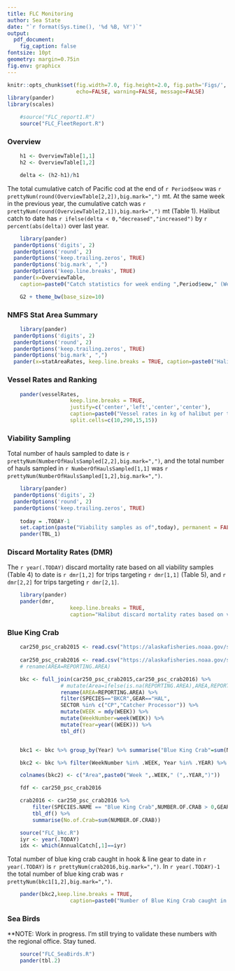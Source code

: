 ```yaml
---
title: FLC Monitoring
author: Sea State
date: "`r format(Sys.time(), '%d %B, %Y')`"
output: 
  pdf_document:
    fig_caption: false
fontsize: 10pt
geometry: margin=0.75in
fig.env: graphicx
---
```


```r
knitr::opts_chunk$set(fig.width=7.0, fig.height=2.0, fig.path='Figs/',
                      echo=FALSE, warning=FALSE, message=FALSE)
library(pander)
library(scales)
```

```R
	#source("FLC_report1.R")
	source("FLC_FleetReport.R")
```



### Overview
```R
	h1 <- OverviewTable[1,1]
	h2 <- OverviewTable[1,2]

	delta <- (h2-h1)/h1
```

The total cumulative catch of Pacific cod at the end of `r Period$eow` was `r prettyNum(round(OverviewTable[2,2]),big.mark=",")` mt.  At the same week in the previous year, the cumulative catch was `r prettyNum(round(OverviewTable[2,1]),big.mark=",")` mt (Table 1). Halibut catch to date has `r ifelse(delta < 0,"decreased","increased")` by `r percent(abs(delta))` over last year.  


```R
	library(pander)
  panderOptions('digits', 2)
  panderOptions('round', 2)
  panderOptions('keep.trailing.zeros', TRUE)
  panderOptions('big.mark', ",")
  panderOptions('keep.line.breaks', TRUE)
  pander(x=OverviewTable, 
  	caption=paste0("Catch statistics for week ending ",Period$eow," (Week ", .WEEK, ")."),justify='right')
```


```R
	G2 + theme_bw(base_size=10)
```



### NMFS Stat Area Summary
```R
	library(pander)
  panderOptions('digits', 2)
  panderOptions('round', 2)
  panderOptions('keep.trailing.zeros', TRUE)
  panderOptions('big.mark', ",")
  pander(x=statAreaRates, keep.line.breaks = TRUE, caption=paste0("Halibut encounter rates for the week ending ",Period$eow,"."),justify='right')
```



### Vessel Rates and Ranking
```R
	pander(vesselRates,
					keep.line.breaks = TRUE,
					justify=c('center','left','center','center'),
					caption=paste0("Vessel rates in kg of halibut per ton of groundfish for the week ending ",Period$eow, "."),
					split.cells=c(10,290,15,15))
```




### Viability Sampling
Total number of hauls sampled to date is 
`r prettyNum(NumberOfHaulsSampled[2,2],big.mark=",")`, and the total number of hauls sampled in `r NumberOfHaulsSampled[1,1]` was `r prettyNum(NumberOfHaulsSampled[1,2],big.mark=",")`.

```R
	library(pander)
  panderOptions('digits', 2)
  panderOptions('round', 2)
  panderOptions('keep.trailing.zeros', TRUE)
	
	today = .TODAY-1
	set.caption(paste("Viability samples as of",today), permanent = FALSE)
	pander(TBL_1)
```



### Discard Mortality Rates (DMR)

The `r year(.TODAY)` discard mortality rate based on all viability samples (Table 4) to date is `r dmr[1,2]` for trips targeting `r dmr[1,1]` (Table 5), and `r dmr[2,2]` for trips targeting `r dmr[2,1]`.

```R
	library(pander)
	pander(dmr,
				 	keep.line.breaks = TRUE,
				 	caption="Halibut discard mortality rates based on viability sampling.")
```

### Blue King Crab 
<!-- I have a bug in here -->
```R
	car250_psc_crab2015 <- read.csv("https://alaskafisheries.noaa.gov/sites/default/files/reports/car250_psc_crab2015.csv",skip=8)
	
	car250_psc_crab2016 <- read.csv("https://alaskafisheries.noaa.gov/sites/default/files/reports/car250_psc_crab2016.csv",skip=9)
	# rename(AREA=REPORTING.AREA)

	bkc <- full_join(car250_psc_crab2015,car250_psc_crab2016) %>%
				 # mutate(Area=ifelse(is.na(REPORTING.AREA),AREA,REPORTING.AREA)) %>%
				 rename(AREA=REPORTING.AREA) %>%
				 filter(SPECIES=="BKCR",GEAR=="HAL",
				 SECTOR %in% c("CP","Catcher Processor")) %>%
				 mutate(WEEK = mdy(WEEK)) %>%
				 mutate(WeekNumber=week(WEEK)) %>%
				 mutate(Year=year((WEEK))) %>%
				 tbl_df()


	bkc1 <- bkc %>% group_by(Year) %>% summarise("Blue King Crab"=sum(NUMBER.OF.CRAB))

	bkc2 <- bkc %>% filter(WeekNumber %in% .WEEK, Year %in% .YEAR) %>% group_by(Year,AREA) %>% summarise(NumberOfCrab=sum(NUMBER.OF.CRAB))  %>% spread(Year,NumberOfCrab)

	colnames(bkc2) <- c("Area",paste0("Week ",.WEEK," (",.YEAR,")"))

	fdf <- car250_psc_crab2016 

	crab2016 <- car250_psc_crab2016 %>% 
		filter(SPECIES.NAME == "Blue King Crab",NUMBER.OF.CRAB > 0,GEAR=="HAL",SECTOR == "Catcher Processor",TARGET=="Pacific Cod") %>% 
		tbl_df() %>% 
		summarise(No.of.Crab=sum(NUMBER.OF.CRAB))
```

```R
	source("FLC_bkc.R")
	iyr <- year(.TODAY)
	idx <- which(AnnualCatch[,1]==iyr)
```




Total number of blue king crab caught in hook & line gear to date in `r year(.TODAY)` is `r prettyNum(crab2016,big.mark=",")  `. In `r year(.TODAY)-1` the total number of blue king crab was `r prettyNum(bkc1[1,2],big.mark=",")`.

```R
	pander(bkc2,keep.line.breaks = TRUE,
				 	caption=paste0("Number of Blue King Crab caught in Reporting Area in  week ", .WEEK, ". No activity is denoted with NA."))
```


### Sea Birds
**NOTE: Work in progress.  I'm still trying to validate these numbers with the regional office. Stay tuned.  
```R
	source("FLC_SeaBirds.R")
	pander(tbl.2)
```




<!-- 
### Catch-to-date by gear type.
Show a table with the breakdown of BSAI groundfish catch & bycatch by gear types: HAL, NPT, POT, PTR, ALL.



### Halibut hotspots
Heat map based on the halibut encounter rates in the H\&L CP fishery.

How this will eventually work, I'm just calculating the nearest neighbor density for all sets in the past week where the halibut encounter rate is greather than the median rate of all sets for that week.  For now the rate is based on (kg Halibut pre mortality)/(Official Total Catch)

```R
	#bmap
```

 -->